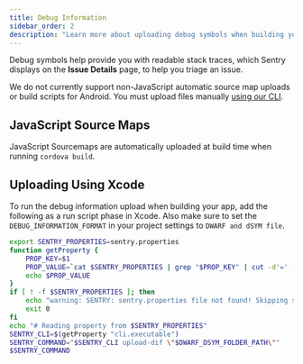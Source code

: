 ```yaml
---
title: Debug Information
sidebar_order: 2
description: "Learn more about uploading debug symbols when building your app."
---
```


Debug symbols help provide you with readable stack traces, which Sentry displays on the **Issue Details** page, to help you triage an issue.

<Note>

We do not currently support non-JavaScript automatic source map uploads or build scripts for Android. You must upload files manually [using our CLI](/product/cli/dif/#uploading-files).

</Note>

## JavaScript Source Maps

JavaScript Sourcemaps are automatically uploaded at build time when running `cordova build`.

## Uploading Using Xcode

To run the debug information upload when building your app, add the following as a run script phase in Xcode. Also make sure to set the `DEBUG_INFORMATION_FORMAT` in your project settings to `DWARF and dSYM file`.

```bash
export SENTRY_PROPERTIES=sentry.properties
function getProperty {
    PROP_KEY=$1
    PROP_VALUE=`cat $SENTRY_PROPERTIES | grep "$PROP_KEY" | cut -d'=' -f2`
    echo $PROP_VALUE
}
if [ ! -f $SENTRY_PROPERTIES ]; then
    echo "warning: SENTRY: sentry.properties file not found! Skipping symbol upload."
    exit 0
fi
echo "# Reading property from $SENTRY_PROPERTIES"
SENTRY_CLI=$(getProperty "cli.executable")
SENTRY_COMMAND="$SENTRY_CLI upload-dif \"$DWARF_DSYM_FOLDER_PATH\""
$SENTRY_COMMAND
```
